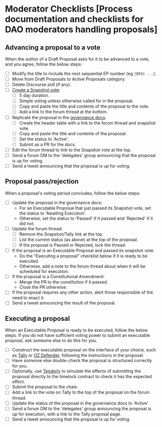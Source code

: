 # Moderator Checklists [Process documentation and checklists for DAO moderators handling proposals]

## Advancing a proposal to a vote

When the author of a Draft Proposal asks for it to be advanced to a vote, and you agree, follow the below steps:

- [ ] Modify the title to include the next sequential EP number (eg `[EP4] ...`).
- [ ] Move from Draft Proposals to Active Proposals category.
- [ ] Delete Discourse poll (if any).
- [ ] [Create a Snapshot vote](https://snapshot.org/#/ens.eth/create):
  - [ ] 5 day duration.
  - [ ] Simple voting unless otherwise called for in the proposal.
  - [ ] Copy and paste the title and contents of the proposal to the vote.
  - [ ] Add a link to the forum thread at the bottom.
- [ ] Replicate the proposal in the [governance docs](../governance-proposals/):
  - [ ] Create the header table with a link to the forum thread and snapshot vote.
  - [ ] Copy and paste the title and contents of the proposal.
  - [ ] Set the status to 'Active'.
  - [ ] Submit as a PR for the docs.
- [ ] Edit the forum thread to link to the Snapshot vote at the top.
- [ ] Send a forum DM to the 'delegates' group announcing that the proposal is up for voting.
- [ ] Send a tweet announcing that the proposal is up for voting.

## Proposal pass/rejection

When a proposal's voting period concludes, follow the below steps:

- [ ] Update the proposal in the governance docs:
  - For an Executable Proposal that just passed its Snapshot vote, set the status to 'Awaiting Execution'.
  - Otherwise, set the status to 'Passed' if it passed and 'Rejected' if it did not.
- [ ] Update the forum thread:
  - [ ] Remove the Snapshot/Tally link at the top.
  - [ ] List the current status (as above) at the top of the proposal.
  - [ ] If the proposal is Passed or Rejected, lock the thread.
- [ ] If the proposal is an Executable Proposal and passed its snapshot vote:
  - Do the "Executing a proposal" checklist below if it is ready to be executed.
  - Otherwise, add a note to the forum thread about when it will be scheduled for execution.
- [ ] If the proposal is a Constitutional Amendment:
  - Merge the PR to the constitution if it passed.
  - Close the PR otherwise.
- [ ] If the proposal requires any other action, alert those responsible of the need to enact it.
- [ ] Send a tweet announcing the result of the proposal.

## Executing a proposal

When an Executable Proposal is ready to be executed, follow the below steps. If you do not have sufficient voting power to submit an executable proposal, ask someone else to do this for you.

- [ ] Construct the executable proposal on the interface of your choice, such as [Tally](https://www.withtally.com/governance/ens/proposal/new) or [OZ Defender](https://defender.openzeppelin.com/#/admin/contracts/mainnet-0x323A76393544d5ecca80cd6ef2A560C6a395b7E3/newAdminAction?), following the instructions in the proposal.
- [ ] Have someone else double-check the proposal is structured correctly for you.
- [ ] Optionally, use [Tenderly](https://dashboard.tenderly.co) to simulate the effects of submitting the proposal directly to the timelock contract to check it has the expected effect.
- [ ] Submit the proposal to the chain.
- [ ] Add a link to the vote on Tally to the top of the proposal on the forum thread.
- [ ] Update the status of the proposal in the governance docs to 'Active'.
- [ ] Send a forum DM to the 'delegates' group announcing the proposal is up for execution, with a link to the Tally proposal page.
- [ ] Send a tweet announcing that the proposal is up for voting.
